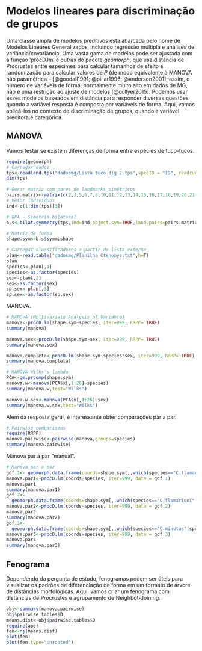 # Modelos lineares para discriminação de grupos

Uma classe ampla de modelos preditivos está abarcada pelo nome de Modelos Lineares Generalizados, incluindo regressão múltipla e análises de variância/covariância. Uma vasta gama de modelos pode ser ajustada com a função 'procD.lm' e outras do pacote *geomorph*, que usa distância de Procrustes entre espécimes para calcular tamanhos de efeito e randomização para calcular valores de *P* (de modo equivalente à MANOVA não paramétrica -- [@goodall1991; @pillar1996; @anderson2001]; assim, o número de variáveis de forma, normalmente muito alto em dados de MG, não é uma restrição ao ajuste de modelos [@collyer2015]. Podemos usar esses modelos baseados em distância para responder diversas questões quando a variável resposta é composta por variáveis de forma. Aqui, vamos aplicá-los no contexto de discriminação de grupos, quando a variável preditora é categórica.

## MANOVA

Vamos testar se existem diferenças de forma entre espécies de tuco-tucos.

```r
require(geomorph)
# Carregar dados
tps<-readland.tps("dadosmg/Lista tuco dig 2.tps",specID = "ID", readcurves = FALSE)
dim(tps)

# Gerar matriz com pares de landmarks simétricos
pairs.matrix<-matrix(c(2,3,5,6,7,8,10,11,12,13,14,15,16,17,18,19,20,21,23,24,25,26,27,28),nrow=12,ncol=2,byrow=T)
# Vetor indivíduos
ind<-c(1:dim(tps)[3])

# GPA - Simetria bilateral 
b.s<-bilat.symmetry(tps,ind=ind,object.sym=TRUE,land.pairs=pairs.matrix)

# Matriz de forma
shape.sym<-b.s$symm.shape

# Carregar classificadores a partir de lista externa
plan<-read.table("dadosmg/Planilha Ctenomys.txt",h=T)
plan
species<-plan[,1]
species<-as.factor(species)
sex<-plan[,2]
sex<-as.factor(sex)
sp.sex<-plan[,3]
sp.sex<-as.factor(sp.sex)
```

MANOVA.

```r
# MANOVA (Multivariate Analysis of Variance)
manova<-procD.lm(shape.sym~species, iter=999, RRPP= TRUE)
summary(manova)

manova.sex<-procD.lm(shape.sym~sex, iter=999, RRPP= TRUE)
summary(manova.sex)

manova.completa<-procD.lm(shape.sym~species*sex, iter=999, RRPP= TRUE)
summary(manova.completa)

# MANOVA Wilks's lambda
PCA<-gm.prcomp(shape.sym)
manova.w<-manova(PCA$x[,1:26]~species)
summary(manova.w,test="Wilks")

manova.w.sex<-manova(PCA$x[,1:26]~sex)
summary(manova.w.sex,test="Wilks")
```

Além da resposta geral, é interessante obter comparações par a par.

```r
# Pairwise comparisons
require(RRPP)
manova.pairwise<-pairwise(manova,groups=species)
summary(manova.pairwise)
```

Manova par a par "manual".

```r
# Manova par a par
gdf.1<- geomorph.data.frame(coords=shape.sym[,,which(species=="C.flamarioni"|species=="C.minutus")],species=species[species=="C.flamarioni" | species=="C.minutus"])
manova.par1<-procD.lm(coords~species, iter=999, data = gdf.1)
manova.par1
summary(manova.par1)
gdf.2<-
  geomorph.data.frame(coords=shape.sym[,,which(species=="C.flamarioni"|species=="C.torquatus")],species=species[species=="C.flamarioni" | species=="C.torquatus"])
manova.par2<-procD.lm(coords~species, iter=999, data = gdf.2)
manova.par2
summary(manova.par2)
gdf.3<-
  geomorph.data.frame(coords=shape.sym[,,which(species=="C.minutus"|species=="C.torquatus")],species=species[species=="C.minutus" | species=="C.torquatus"])
manova.par3<-procD.lm(coords~species, iter=999, data = gdf.3)
manova.par3
summary(manova.par3)
```

## Fenograma

Dependendo da pergunta de estudo, fenogramas podem ser úteis para visualizar os padrões de diferenciação de forma em um formato de árvore de distâncias morfológicas. Aqui, vamos criar um fenograma com distâncias de Procrustes e agrupamento de Neighbot-Joining.

```r
obj<-summary(manova.pairwise)
obj$pairwise.tables$D
means.dist<-obj$pairwise.tables$D
require(ape)
fen<-nj(means.dist)
plot(fen)
plot(fen,type="unrooted")
```
